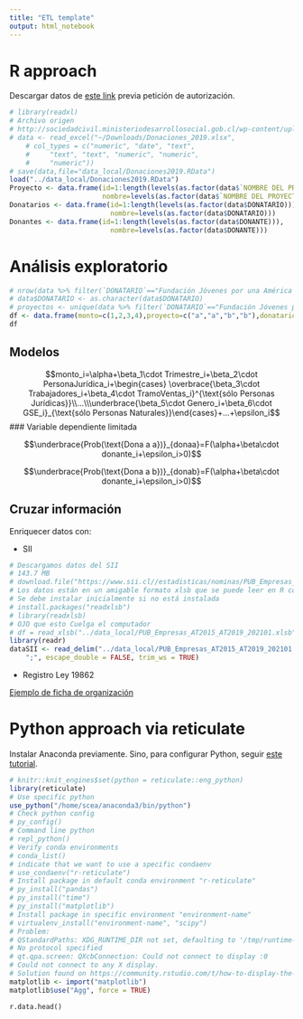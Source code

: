 ```yaml
---
title: "ETL template"
output: html_notebook
---
```



# R approach

Descargar datos de [este link](https://drive.google.com/drive/folders/1wzyn9IYyV6gvXrvYFraTxPJQxk1exVTx?usp=sharing) previa petición de autorización.

```r
# library(readxl)
# Archivo origen 
# http://sociedadcivil.ministeriodesarrollosocial.gob.cl/wp-content/uploads/2021/03/Donaciones_2019.xlsx
# data <- read_excel("~/Downloads/Donaciones_2019.xlsx", 
    # col_types = c("numeric", "date", "text", 
    #     "text", "text", "numeric", "numeric", 
    #     "numeric"))
# save(data,file="data_local/Donaciones2019.RData")
load("../data_local/Donaciones2019.RData")
Proyecto <- data.frame(id=1:length(levels(as.factor(data$`NOMBRE DEL PROYECTO`))),
                       nombre=levels(as.factor(data$`NOMBRE DEL PROYECTO`)))
Donatarios <- data.frame(id=1:length(levels(as.factor(data$DONATARIO))),
                         nombre=levels(as.factor(data$DONATARIO)))
Donantes <- data.frame(id=1:length(levels(as.factor(data$DONANTE))),
                         nombre=levels(as.factor(data$DONANTE)))
```


# Análisis exploratorio

```r
# nrow(data %>% filter(`DONATARIO`=="Fundación Jóvenes por una América Solidaria (América Solidaria)") %>% select(`NOMBRE DEL PROYECTO`))
# data$DONATARIO <- as.character(data$DONATARIO)
# proyectos <- unique(data %>% filter(`DONATARIO`=="Fundación Jóvenes por una América Solidaria (América Solidaria)") %>% select(`NOMBRE DEL PROYECTO`))
df <- data.frame(monto=c(1,2,3,4),proyecto=c("a","a","b","b"),donatario=c("x","x","x","x"),fecha=c(1,2,1,2),donante=c("j","k","l","n"),donaa=c(1,1,0,0),donab=c(0,0,1,1))
df
```

## Modelos

$$monto_i=\alpha+\beta_1\cdot Trimestre_i+\beta_2\cdot PersonaJurídica_i+\begin{cases} \overbrace{\beta_3\cdot Trabajadores_i+\beta_4\cdot TramoVentas_i}^{\text{sólo Personas Jurídicas}}\\...\\\underbrace{\beta_5\cdot Genero_i+\beta_6\cdot GSE_i}_{\text{sólo Personas Naturales}}\end{cases}+...+\epsilon_i$$
### Variable dependiente limitada

$$\underbrace{Prob(\text{Dona a a})}_{donaa}=F(\alpha+\beta\cdot donante_i+\epsilon_i>0)$$

$$\underbrace{Prob(\text{Dona a b})}_{donab}=F(\alpha+\beta\cdot donante_i+\epsilon_i>0)$$

## Cruzar información

Enriquecer datos con:

- SII

```r
# Descargamos datos del SII
# 143.7 MB
# download.file("https://www.sii.cl//estadisticas/nominas/PUB_Empresas_AT2015_AT2019_202101.xlsb", destfile = "PUB_Empresas_AT2015_AT2019_202101.xlsb")
# Los datos están en un amigable formato xlsb que se puede leer en R con la librería readxlsb
# Se debe instalar inicialmente si no está instalada
# install.packages("readxlsb")
# library(readxlsb)
# OJO que esto Cuelga el computador
# df = read_xlsb("../data_local/PUB_Empresas_AT2015_AT2019_202101.xlsb", sheet="AC_2018", debug = TRUE)
library(readr)
dataSII <- read_delim("../data_local/PUB_Empresas_AT2015_AT2019_202101.csv", 
    ";", escape_double = FALSE, trim_ws = TRUE)
```

- Registro Ley 19862

[Ejemplo de ficha de organización](https://www.registros19862.cl/fichas/ver/rut/65032490/clase/5)


# Python approach via reticulate

Instalar Anaconda previamente. Sino, para configurar Python, seguir [este tutorial](https://support.rstudio.com/hc/en-us/articles/360023654474-Installing-and-Configuring-Python-with-RStudio).

```r
# knitr::knit_engines$set(python = reticulate::eng_python)
library(reticulate)
# Use specific python
use_python("/home/scea/anaconda3/bin/python")
# Check python config
# py_config()
# Command line python
# repl_python()
# Verify conda environments
# conda_list()
# indicate that we want to use a specific condaenv
# use_condaenv("r-reticulate")
# Install package in default conda environment "r-reticulate"
# py_install("pandas")
# py_install("time")
# py_install("matplotlib")
# Install package in specific environment "environment-name"
# virtualenv_install("environment-name", "scipy")
# Problem: 
# QStandardPaths: XDG_RUNTIME_DIR not set, defaulting to '/tmp/runtime-sebastian'
# No protocol specified
# qt.qpa.screen: QXcbConnection: Could not connect to display :0
# Could not connect to any X display.
# Solution found on https://community.rstudio.com/t/how-to-display-the-plot-in-the-python-chunk/22039/2
matplotlib <- import("matplotlib")
matplotlib$use("Agg", force = TRUE)
```


```python
r.data.head()
```


